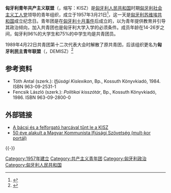 {{Infobox Political Youth Organization
| name_Chinese =匈牙利青年共产主义联盟
| name_native = {{lang|hu|Magyar Kommunista Ifjúsági Szövetség}}
|logo = [[File:Insignia_Hungary_Political_History_KISZ.svg|180px]]
|chairman = 
|foundation = 1957年3月21日
|dissolved = 1989年4月22日
|headquarters = {{flag|匈牙利人民共和国}}[[布达佩斯|布达佩斯]]
|ideology = [[社会主义|社会主义]]<br>[[共产主义|共产主义]]<br>[[马克思列宁主义|马克思列宁主义]]
|international = [[世界民主青年联盟|世界民主青年联盟]]
|membership = 80万（1980年代）
|age = 14-26岁
|secretary = 
|mother_party = [[匈牙利社会主义工人党|匈牙利社会主义工人党]]
|website = 
}}

'''匈牙利青年共产主义联盟'''（{{lang-hu|Magyar Kommunista Ifjúsági Szövetség}}，缩写：KISZ）是[[匈牙利人民共和国|匈牙利人民共和国]]时期[[匈牙利社会主义工人党|匈牙利社会主义工人党]]领导的青年组织，成立于1957年3月21日<ref>{{Cite web |url=http://www.xzbu.com/6/view-3483947.htm |title=匈牙利人民沿着社会主义道路胜利前进.中国青年.1960年第7期 |access-date=2014-08-06 |archive-url=https://web.archive.org/web/20140810034924/http://www.xzbu.com/6/view-3483947.htm |archive-date=2014-08-10 |dead-url=yes }}</ref>，这一天是[[匈牙利苏维埃共和国|匈牙利苏维埃共和国]]成立纪念日。青年团是在[[匈牙利十月事件|匈牙利十月事件]]后成立的，以为青年提供教育并引导其政治倾向，加入共青团也是匈牙利大学入学的必须条件。成员年龄在14-26岁之间，匈牙利96%的大学生和75%的中学生均是共青团员。

1989年4月22日共青团第十二次代表大会时解散了原共青团，后该组织更名为'''匈牙利民主青年联盟'''（{{lang-hu|Demokratikus Magyar Ifjúsági Szövetség}}，DEMISZ）<ref>{{cite web |url=http://www.mszp.hu/index.php?gcPage=public/portretar/mutatPortre&fnId=13425 |title=Hungarian Socialist Party site |deadurl=yes |archiveurl=https://web.archive.org/web/20040808020503/http://www.mszp.hu/index.php?gcPage=public%2Fportretar%2FmutatPortre&fnId=13425 |archivedate=2004-08-08 |accessdate=2017-06-22 }}</ref>

==参考资料==
{{reflist}}
* Tóth Antal (szerk.): ''Ifjúsági Kislexikon'', Bp., Kossuth Könyvkiadó, 1984. ISBN 963-09-2531-1
* Fencsik László (szerk.): ''Politikai kisszótár'', Bp., Kossuth Könyvkiadó, 1986. ISBN 963-09-2800-0

==外部链接==
*[http://www.origo.hu/itthon/20070321gyurcsany1.html A bácsi és a felforgató harcával tűnt le a KISZ] {{Wayback|url=http://www.origo.hu/itthon/20070321gyurcsany1.html |date=20191002045311 }}
*[http://www.mult-kor.hu/cikk.php?article=16887 50 éve alakult a Magyar Kommunista Ifjúsági Szövetség (mult-kor portál)] {{Wayback|url=http://www.mult-kor.hu/cikk.php?article=16887 |date=20071014184209 }}

{{-}}
{{共产主义青年团}}

[[Category:1957年建立|Category:1957年建立]]
[[Category:共产主义青年团|Category:共产主义青年团]]
[[Category:匈牙利政治|Category:匈牙利政治]]
[[Category:匈牙利人民共和国|Category:匈牙利人民共和国]]